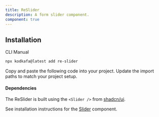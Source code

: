```yaml
---
title: ReSlider
description: A form slider component.
component: true
---
```


<ComponentPreview
  name="re-slider-demo"
  className="[&_input]:max-w-xs [&_button]:max-w-xs [&_div.reform-input-group]:max-w-xs"
  description="A form slider component."
/>

## Installation

<Tabs defaultValue="cli">
<TabsList>
  <TabsTrigger value="cli">CLI</TabsTrigger>
  <TabsTrigger value="manual">Manual</TabsTrigger>
</TabsList>
<TabsContent value="cli">

```bash
npx kodkafa@latest add re-slider
```

</TabsContent>
<TabsContent value="manual">
  <Steps>
    <Step>Copy and paste the following code into your project.</Step>
      <ComponentSource name="re-slider" />
    <Step>Update the import paths to match your project setup.</Step>
  </Steps>
</TabsContent>
</Tabs>

#### Dependencies

The ReSlider is built using the `<Slider />` from [shadcn/ui](https://ui.shadcn.com/docs/components/slider).

See installation instructions for the [Slider](/docs/components/slider#installation) component.
